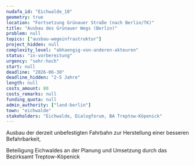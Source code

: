 ```yaml
---
nudafa_id: "Eichwalde_10"
geometry: true
location: "Fortsetzung Grünauer Straße (nach Berlin/TK)"
title: "Ausbau des Grünauer Wegs (Berlin)"
problem: null
topics: ["ausbau-wegeinfrastruktur"]
project_hidden: null
complexity_level: "abhaengig-von-anderen-akteuren"
status: "in-vorbereitung"
urgency: "sehr-hoch"
start: null
deadline: "2026-06-30"
deadline_hidden: "2-5 Jahre"
length: null
costs_amount: 80
costs_remarks: null
funding_quota: null
admin_authority: ["land-berlin"]
town: "eichwalde"
stakeholders: "Eichwalde, Dialogforum, BA Treptow-Köpenick"
---
```

Ausbau der derzeit unbefestigten Fahrbahn zur Herstellung einer besseren Befahrbarkeit, 

Beteiligung Eichwaldes an der Planung und Umsetzung durch das Bezirksamt Treptow-Köpenick
